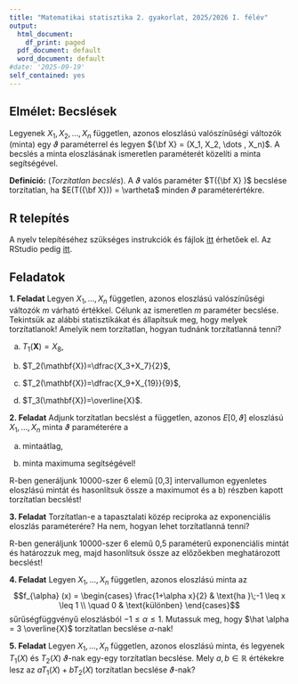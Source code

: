 ```yaml
---
title: "Matematikai statisztika 2. gyakorlat, 2025/2026 I. félév"
output:
  html_document:
    df_print: paged
  pdf_document: default
  word_document: default
#date: '2025-09-19'
self_contained: yes
---
```


## Elmélet: Becslések

Legyenek $X_1, X_2, \dots , X_n$ független, azonos eloszlású valószínűségi változók (minta) egy $\vartheta$ paraméterrel és legyen ${\bf X} = (X_1, X_2, \dots , X_n)$. A becslés a minta eloszlásának ismeretlen paraméterét közelíti a minta segítségével.

**Definíció:** (*Torzítatlan becslés*).	A $\vartheta$ valós paraméter $T({\bf X} )$ becslése torzítatlan, ha $E(T({\bf X})) = \vartheta$ minden $\vartheta$ paraméterértékre.

## R telepítés

A nyelv telepítéséhez szükséges instrukciók és fájlok [itt](https://cran.r-project.org/) érhetőek el. Az RStudio pedig [itt](https://posit.co/download/rstudio-desktop/).

## Feladatok

**1. Feladat** Legyen $X_1,\ldots,X_n$  független, azonos eloszlású valószínűségi változók  $m$ várható értékkel. Célunk az ismeretlen $m$ paraméter becslése. Tekintsük az alábbi statisztikákat és állapítsuk meg, hogy melyek torzítatlanok!  Amelyik nem torzítatlan, hogyan tudnánk torzítatlanná tenni?

a) $T_1(\mathbf{X})=X_8$,

b) $T_2(\mathbf{X})=\dfrac{X_3+X_7}{2}$,

c) $T_2(\mathbf{X})=\dfrac{X_9+X_{19}}{9}$,

d) $T_3(\mathbf{X})=\overline{X}$.


**2. Feladat** Adjunk torzítatlan becslést a  független, azonos $E[0, \vartheta]$  eloszlású  $X_1,\ldots,X_n$   minta $\vartheta$ paraméterére a

a) mintaátlag,

b) minta maximuma segítségével! 

R-ben generáljunk 10000-szer 6 elemű [0,3] intervallumon egyenletes eloszlású mintát és hasonlítsuk össze a maximumot és a b) részben kapott torzítatlan becslést!


**3. Feladat** Torzítatlan-e a tapasztalati közép reciproka az exponenciális eloszlás paraméterére? Ha nem, hogyan lehet torzítatlanná tenni?

R-ben generáljunk 10000-szer 6 elemű 0,5 paraméterű exponenciális mintát és határozzuk meg, majd hasonlítsuk össze az előzőekben meghatározott becslést!


**4. Feladat** Legyen $X_1,\ldots,X_n$ független, azonos eloszlású minta az $$f_{\alpha} (x) = 
	\begin{cases} 
	\frac{1+\alpha x}{2} & \text{ha }\;-1 \leq x \leq 1 \\ 
	\quad 0 & \text{különben}
	\end{cases}$$
sűrűségfüggvényű eloszlásból $-1 \leq \alpha \leq 1$.  Mutassuk meg, hogy $\hat \alpha = 3 \overline{X}$ torzítatlan becslése $\alpha$-nak!


**5. Feladat** Legyen $X_1,\ldots,X_n$ független, azonos eloszlású minta, és legyenek $T_1(X)$ és $T_2(X)$ $\vartheta$-nak egy-egy torzítatlan becslése. Mely $a, b \in \mathbb{R}$ értékekre lesz az $aT_1(X) + bT_2(X)$ torzítatlan becslése $\vartheta$-nak?

